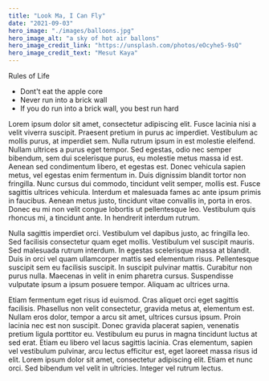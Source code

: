```yaml
---
title: "Look Ma, I Can Fly"
date: "2021-09-03"
hero_image: "./images/balloons.jpg"
hero_image_alt: "a sky of hot air ballons"
hero_image_credit_link: "https://unsplash.com/photos/eOcyhe5-9sQ"
hero_image_credit_text: "Mesut Kaya"
---
```

  
Rules of Life

* Dont't eat the apple core
* Never run into a brick wall
* If you do run into a brick wall, you best run hard


 Lorem ipsum dolor sit amet, consectetur adipiscing elit. Fusce lacinia nisi a velit viverra suscipit. Praesent pretium in purus ac imperdiet. Vestibulum ac mollis purus, at imperdiet sem. Nulla rutrum ipsum in est molestie eleifend. Nullam ultrices a purus eget tempor. Sed egestas, odio nec semper bibendum, sem dui scelerisque purus, eu molestie metus massa id est. Aenean sed condimentum libero, et egestas est. Donec vehicula sapien metus, vel egestas enim fermentum in. Duis dignissim blandit tortor non fringilla. Nunc cursus dui commodo, tincidunt velit semper, mollis est. Fusce sagittis ultrices vehicula. Interdum et malesuada fames ac ante ipsum primis in faucibus. Aenean metus justo, tincidunt vitae convallis in, porta in eros. Donec eu mi non velit congue lobortis ut pellentesque leo. Vestibulum quis rhoncus mi, a tincidunt ante. In hendrerit interdum rutrum.

Nulla sagittis imperdiet orci. Vestibulum vel dapibus justo, ac fringilla leo. Sed facilisis consectetur quam eget mollis. Vestibulum vel suscipit mauris. Sed malesuada rutrum interdum. In egestas scelerisque massa at blandit. Duis in orci vel quam ullamcorper mattis sed elementum risus. Pellentesque suscipit sem eu facilisis suscipit. In suscipit pulvinar mattis. Curabitur non purus nulla. Maecenas in velit in enim pharetra cursus. Suspendisse vulputate ipsum a ipsum posuere tempor. Aliquam ac ultrices urna.

Etiam fermentum eget risus id euismod. Cras aliquet orci eget sagittis facilisis. Phasellus non velit consectetur, gravida metus at, elementum est. Nullam eros dolor, tempor a arcu sit amet, ultrices cursus ipsum. Proin lacinia nec est non suscipit. Donec gravida placerat sapien, venenatis pretium ligula porttitor eu. Vestibulum eu purus in magna tincidunt luctus at sed erat. Etiam eu libero vel lacus sagittis lacinia. Cras elementum, sapien vel vestibulum pulvinar, arcu lectus efficitur est, eget laoreet massa risus id elit. Lorem ipsum dolor sit amet, consectetur adipiscing elit. Etiam et nunc orci. Sed bibendum vel velit in ultricies. Integer vel rutrum lectus. 